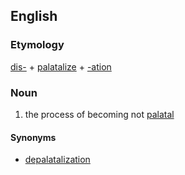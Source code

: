 ==English==

===Etymology===

[[dis-]] + [[palatalize]] + [[-ation]]

===Noun===
{{en-noun|-}}

# {{context|phonology|lang=en}} the process of  becoming not [[palatal]]

====Synonyms====
*[[depalatalization]]